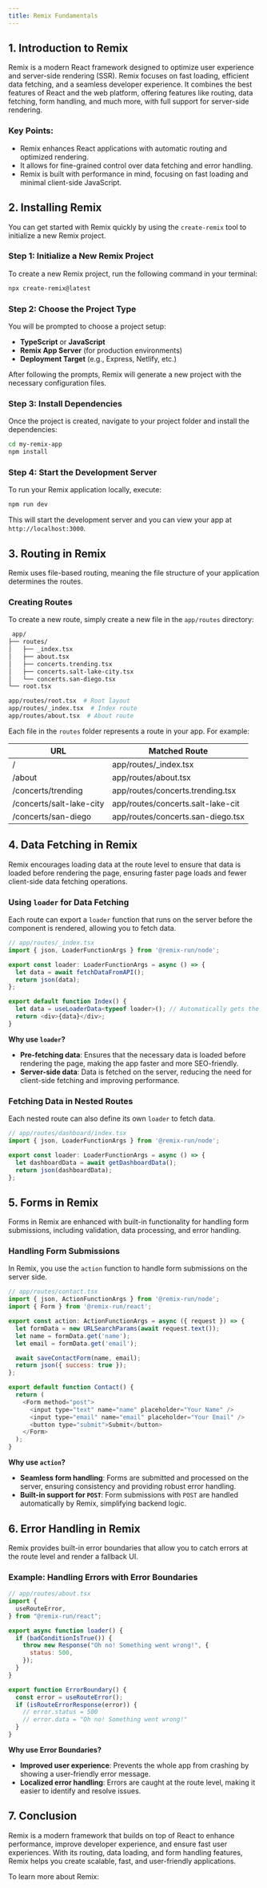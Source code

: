 ```yaml
---
title: Remix Fundamentals
---
```


## 1. Introduction to Remix

Remix is a modern React framework designed to optimize user experience and server-side rendering (SSR). Remix focuses on fast loading, efficient data fetching, and a seamless developer experience. It combines the best features of React and the web platform, offering features like routing, data fetching, form handling, and much more, with full support for server-side rendering.

### Key Points:
- Remix enhances React applications with automatic routing and optimized rendering.
- It allows for fine-grained control over data fetching and error handling.
- Remix is built with performance in mind, focusing on fast loading and minimal client-side JavaScript.

## 2. Installing Remix

You can get started with Remix quickly by using the `create-remix` tool to initialize a new Remix project.

### Step 1: Initialize a New Remix Project
To create a new Remix project, run the following command in your terminal:

```bash
npx create-remix@latest
```

### Step 2: Choose the Project Type
You will be prompted to choose a project setup:
- **TypeScript** or **JavaScript**
- **Remix App Server** (for production environments)
- **Deployment Target** (e.g., Express, Netlify, etc.)

After following the prompts, Remix will generate a new project with the necessary configuration files.

### Step 3: Install Dependencies
Once the project is created, navigate to your project folder and install the dependencies:

```bash
cd my-remix-app
npm install
```

### Step 4: Start the Development Server
To run your Remix application locally, execute:

```bash
npm run dev
```

This will start the development server and you can view your app at `http://localhost:3000`.

## 3. Routing in Remix

Remix uses file-based routing, meaning the file structure of your application determines the routes.

### Creating Routes

To create a new route, simply create a new file in the `app/routes` directory:
```bash
 app/
├── routes/
│   ├── _index.tsx
│   ├── about.tsx
│   ├── concerts.trending.tsx
│   ├── concerts.salt-lake-city.tsx
│   └── concerts.san-diego.tsx
└── root.tsx

app/routes/root.tsx  # Root layout
app/routes/_index.tsx  # Index route
app/routes/about.tsx  # About route
```

Each file in the `routes` folder represents a route in your app. For example:

| URL                      | Matched Route                     |
|--------------------------|-----------------------------------|
| /                        | app/routes/_index.tsx             |
| /about                   | app/routes/about.tsx              |
| /concerts/trending       | app/routes/concerts.trending.tsx  |
| /concerts/salt-lake-city | app/routes/concerts.salt-lake-cit |
| /concerts/san-diego      | app/routes/concerts.san-diego.tsx |

## 4. Data Fetching in Remix

Remix encourages loading data at the route level to ensure that data is loaded before rendering the page, ensuring faster page loads and fewer client-side data fetching operations.

### Using `loader` for Data Fetching

Each route can export a `loader` function that runs on the server before the component is rendered, allowing you to fetch data.

```typescript
// app/routes/_index.tsx
import { json, LoaderFunctionArgs } from '@remix-run/node';

export const loader: LoaderFunctionArgs = async () => {
  let data = await fetchDataFromAPI();
  return json(data);
};

export default function Index() {
  let data = useLoaderData<typeof loader>(); // Automatically gets the data returned by the loader
  return <div>{data}</div>;
}
```

**Why use `loader`?**
- **Pre-fetching data**: Ensures that the necessary data is loaded before rendering the page, making the app faster and more SEO-friendly.
- **Server-side data**: Data is fetched on the server, reducing the need for client-side fetching and improving performance.

### Fetching Data in Nested Routes

Each nested route can also define its own `loader` to fetch data.

```javascript
// app/routes/dashboard/index.tsx
import { json, LoaderFunctionArgs } from '@remix-run/node';

export const loader: LoaderFunctionArgs = async () => {
  let dashboardData = await getDashboardData();
  return json(dashboardData);
};
```

## 5. Forms in Remix

Forms in Remix are enhanced with built-in functionality for handling form submissions, including validation, data processing, and error handling.

### Handling Form Submissions

In Remix, you use the `action` function to handle form submissions on the server side.

```javascript
// app/routes/contact.tsx
import { json, ActionFunctionArgs } from '@remix-run/node';
import { Form } from '@remix-run/react';

export const action: ActionFunctionArgs = async ({ request }) => {
  let formData = new URLSearchParams(await request.text());
  let name = formData.get('name');
  let email = formData.get('email');

  await saveContactForm(name, email);
  return json({ success: true });
};

export default function Contact() {
  return (
    <Form method="post">
      <input type="text" name="name" placeholder="Your Name" />
      <input type="email" name="email" placeholder="Your Email" />
      <button type="submit">Submit</button>
    </Form>
  );
}
```

**Why use `action`?**
- **Seamless form handling**: Forms are submitted and processed on the server, ensuring consistency and providing robust error handling.
- **Built-in support for `POST`**: Form submissions with `POST` are handled automatically by Remix, simplifying backend logic.

## 6. Error Handling in Remix

Remix provides built-in error boundaries that allow you to catch errors at the route level and render a fallback UI.

### Example: Handling Errors with Error Boundaries

```javascript
// app/routes/about.tsx
import {
  useRouteError,
} from "@remix-run/react";

export async function loader() {
  if (badConditionIsTrue()) {
    throw new Response("Oh no! Something went wrong!", {
      status: 500,
    });
  }
}

export function ErrorBoundary() {
  const error = useRouteError();
  if (isRouteErrorResponse(error)) {
    // error.status = 500
    // error.data = "Oh no! Something went wrong!"
  }
}
```

**Why use Error Boundaries?**
- **Improved user experience**: Prevents the whole app from crashing by showing a user-friendly error message.
- **Localized error handling**: Errors are caught at the route level, making it easier to identify and resolve issues.

## 7. Conclusion

Remix is a modern framework that builds on top of React to enhance performance, improve developer experience, and ensure fast user experiences. With its routing, data loading, and form handling features, Remix helps you create scalable, fast, and user-friendly applications.

To learn more about Remix:
<LinkCard
    title="Remix - Build Better Websites"
    href="https://remix.run/"
/>
